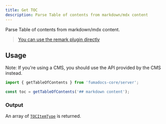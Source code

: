 ```yaml
---
title: Get TOC
description: Parse Table of contents from markdown/mdx content
---
```


Parse Table of contents from markdown/mdx content.

> [You can use the remark plugin directly](/docs/headless/mdx/headings)

## Usage

Note: If you're using a CMS, you should use the API provided by the CMS instead.

```ts
import { getTableOfContents } from 'fumadocs-core/server';

const toc = getTableOfContents('## markdown content');
```

### Output

An array of [`TOCItemType`](/docs/headless/mdx/headings#output) is returned.
